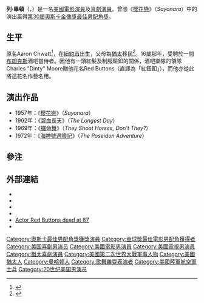 {{noteTA
|G1=Movie}}
{{Infobox entertainer
| name = 列·畢頓
| type = 男演员
| 原名 = Red Buttons
| image =RedButtonsAL1978.jpg
| birth_name = Aaron Chwatt<ref name="bbc" />
| birth_date = {{Birth date|1919|2|5}}
| birth_place = [[美國|美國]][[紐約州|紐約州]][[紐約市|紐約市]]
| death_date = {{Death date and age|mf=yes|2006|7|13|1919|2|5}}
| death_place = [[美國|美國]][[加州|加州]][[洛杉磯|洛杉磯]]
| occupation = 電影演員、[[喜劇演員|喜劇演員]]
| years_active = 1944年－2005年
| spouse = Roxanne Arlen（1947年－1949年）<br>Helayne McNorton（1949年－1963年）<br>Alicia Prats（1964年－2001年）
}}
'''列·畢頓'''（{{lang-en|Red Buttons}}，{{bd|1919年|2月5日|2006年|7月13日|catIdx=Buttons}}）是一名[[美國|美國]][[電影演員|電影演員]]及[[喜劇演員|喜劇演員]]。曾憑《[[櫻花戀|櫻花戀]]》（''Sayonara''）中的演出贏得[[第30屆奧斯卡金像獎|第30屆]][[奧斯卡金像獎|奧斯卡金像獎]][[奧斯卡最佳男配角獎|最佳男配角獎]]。

==生平==
原名Aaron Chwatt<ref name="bbc">{{cite news |url=http://news.bbc.co.uk/1/hi/world/americas/5178496.stm |title=Comedian Red Buttons dies at 87 |work=BBC News |date=2006-07-14 |accessdate=2010-09-09 |archive-date=2006-07-20 |archive-url=https://web.archive.org/web/20060720134851/http://news.bbc.co.uk/1/hi/world/americas/5178496.stm |dead-url=no }}</ref>，在[[紐約市|紐約市]]出生，父母為[[猶太|猶太]]移民<ref name="judaicaref">{{cite encyclopedia | title =Motion Pictures| encyclopedia =Encyclopaedia Judaica| volume=| pages =| publisher =Keter Publishing House| date =1971–1972| id =| accessdate =2006-11-17 }}</ref>。16歲那年，受聘於一間[[布朗克斯|布朗克斯]]酒吧當侍者。因他有一頭紅髮及制服鈕釦的關係，酒吧樂隊的領隊Charles "Dinty" Moore贈他花名Red Buttons（直譯為「紅鈕釦」），而他亦從此將這花名作藝名用。

==演出作品==
* 1957年：《[[櫻花戀|櫻花戀]]》（''Sayonara''）
* 1962年：《[[碧血長天|碧血長天]]》（''The Longest Day''）
* 1969年：《[[攞命舞|攞命舞]]》（''They Shoot Horses, Don't They?''）
* 1972年：《[[海神號遇險記|海神號遇險記]]》（''The Poseidon Adventure''）

==參注==
{{reflist}}

==外部連結==
*{{imdb name|0000999}}
*{{tcmdb name|id=26337|name=列·畢頓}}
*{{ibdb|33909}}
*{{Amg name|9969}}
*[http://www.cbc.ca/arts/story/2006/07/13/red-buttons-obit.html Actor Red Buttons dead at 87] {{Wayback|url=http://www.cbc.ca/arts/story/2006/07/13/red-buttons-obit.html |date=20070228212238 }}
*{{findagrave|14915440}}

{{Template group
|title = 列·畢頓榮獲的獎項
|list =
{{奧斯卡最佳男配角獎}}
{{金球獎最佳電影男配角}}
}}

{{Authority control}}
{{DEFAULTSORT:Buttons, Red}}
[[Category:奧斯卡最佳男配角獎獲獎演員|Category:奧斯卡最佳男配角獎獲獎演員]]
[[Category:金球獎最佳電影男配角獲得者|Category:金球獎最佳電影男配角獲得者]]
[[Category:美国喜剧男演员|Category:美国喜剧男演员]]
[[Category:美國電影男演員|Category:美國電影男演員]]
[[Category:美國電視男演員|Category:美國電視男演員]]
[[Category:猶太喜劇演員|Category:猶太喜劇演員]]
[[Category:美國第二次世界大戰軍事人物|Category:美國第二次世界大戰軍事人物]]
[[Category:美國猶太人|Category:美國猶太人]]
[[Category:曼哈顿人|Category:曼哈顿人]]
[[Category:歌舞雜耍表演者|Category:歌舞雜耍表演者]]
[[Category:美國陸軍航空軍士兵|Category:美國陸軍航空軍士兵]]
[[Category:20世纪美国男演员|Category:20世纪美国男演员]]